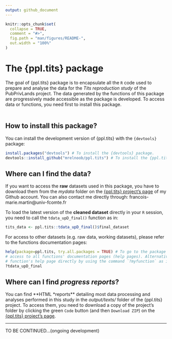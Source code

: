 ```yaml
---
output: github_document
---
```


<!-- README.md is generated from README.Rmd. Please edit that file -->

```r
knitr::opts_chunk$set(
  collapse = TRUE,
  comment = "#>",
  fig.path = "man/figures/README-",
  out.width = "100%"
)
```

# The {ppl.tits} package

<!-- badges: start -->
<!-- badges: end -->

The goal of {ppl.tits} package is to encapsulate all the `R` code used to prepare and analyse the data for the *Tits reproduction study* of the PubPrivLands project. The data generated by the functions of this package are progressively made accessible as the package is developed. To access data or functions, you need first to install this package.  
\


## How to install this package?

You can install the development version of {ppl.tits} with the `{devtools}` package:

``` r
install.packages("devtools") # To install the {devtools} package.
devtools::install_github("mrelnoob/ppl.tits") # To install the {ppl.tits} package.
```



## Where can I find the data?

If you want to access the **raw** datasets used in this package, you have to download them from the *mydata* folder on the [{ppl.tits} project's page](https://github.com/mrelnoob/ppl.tits) of my Github account. You can also contact me directly through: francois-marie.martin@univ-fcomte.fr   

To load the latest version of the **cleaned dataset** directly in your `R` session, you need to call the `tdata_upD_final()` function as in:

```r
tits_data <- ppl.tits::tdata_upD_final()$final_dataset
```

For access to other datasets (e.g. raw data, working datasets), please refer to the functions documentation pages:

```r
help(package=ppl.tits, try.all.packages = TRUE) # To go to the package's index page allowing
# access to all functions' documentation pages (help pages). Alternatively, you can go to a 
# function's help page directly by using the command `?myfunction` as in:
?tdata_upD_final
```



## Where can I find *progress reports*?

You can find **HTML *reports** detailing most data processing and analyses performed in this study in the *output/texts/* folder of the {ppl.tits} project. To access them, you need to download a copy of the project's folder by clicking the green `Code` button (and then `Download ZIP`) on the [{ppl.tits} project's page](https://github.com/mrelnoob/ppl.tits).



******
TO BE CONTINUED...(ongoing development)
